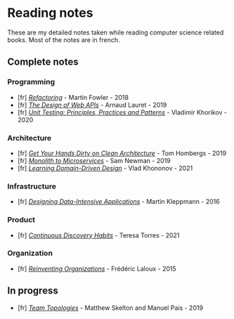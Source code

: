 # Reading notes

These are my detailed notes taken while reading computer science related books. Most of the notes are in french.

## Complete notes

### Programming

- [fr] [_Refactoring_](books/refactoring) - Martin Fowler - 2018
- [fr] [_The Design of Web APIs_](books/the-design-of-web-apis) - Arnaud Lauret - 2019
- [fr] [_Unit Testing: Principles, Practices and Patterns_](books/unit-testing) - Vladimir Khorikov - 2020

### Architecture

- [fr] [_Get Your Hands Dirty on Clean Architecture_](books/get-your-hands-dirty-on-clean-architecture) - Tom Hombergs - 2019
- [fr] [_Monolith to Microservices_](books/monolith-to-microservices) - Sam Newman - 2019
- [fr] [_Learning Domain-Driven Design_](books/learning-domain-driven-design) - Vlad Khononov - 2021

### Infrastructure

- [fr] [_Designing Data-Intensive Applications_](books/designing-data-intensive-applications) - Martin Kleppmann - 2016

### Product

- [fr] [_Continuous Discovery Habits_](books/continuous-discovery-habits) - Teresa Torres - 2021

### Organization

- [fr] [_Reinventing Organizations_](books/reinventing-organizations) - Frédéric Laloux - 2015

## In progress

- [fr] [_Team Topologies_](books/team-topologies) - Matthew Skelton and Manuel Pais - 2019
